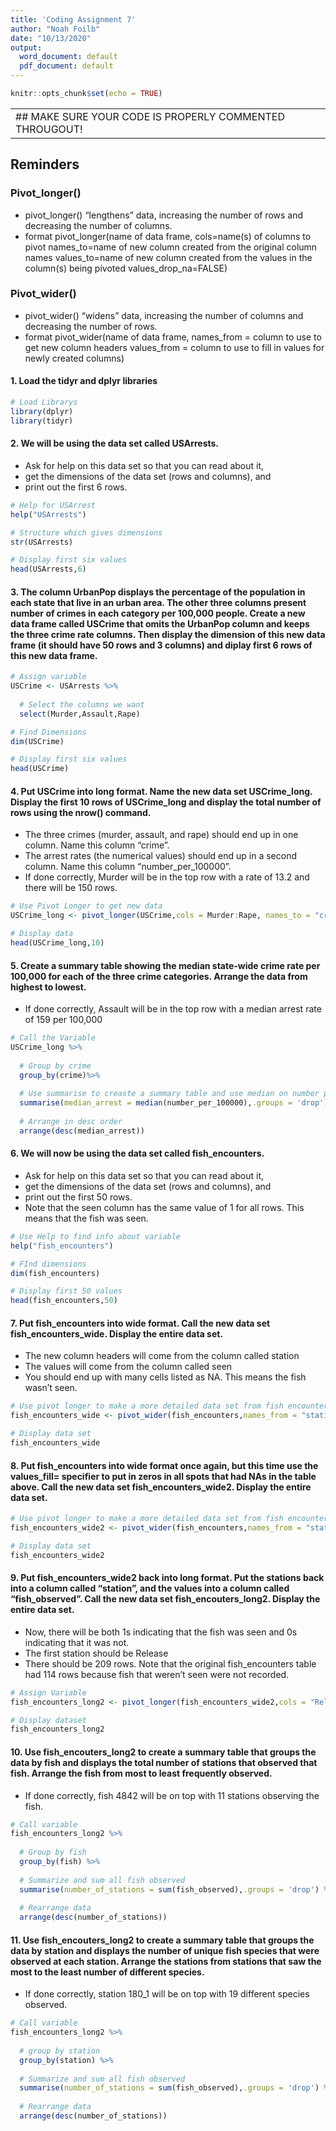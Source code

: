 ---
title: 'Coding Assignment 7'
author: "Noah Foilb"
date: "10/13/2020"
output:
  word_document: default
  pdf_document: default
---

```{r setup, include=FALSE}
knitr::opts_chunk$set(echo = TRUE)
```

---------------------------------------------------------
## MAKE SURE YOUR CODE IS PROPERLY COMMENTED THROUGOUT!
---------------------------------------------------------

## Reminders

### Pivot_longer()
  * pivot_longer() "lengthens" data, increasing the number of rows and decreasing the number of columns.
  * format pivot_longer(name of data frame,
                        cols=name(s) of columns to pivot
                        names_to=name of new column created from the original column names
                        values_to=name of new column created from the values in the column(s) being pivoted
                        values_drop_na=FALSE)

### Pivot_wider()
  * pivot_wider() "widens" data, increasing the number of columns and decreasing the number of rows.
  * format pivot_wider(name of data frame,
                        names_from = column to use to get new column headers
                        values_from = column to use to fill in values for newly created columns)


#### 1. Load the tidyr and dplyr libraries

```{r}
# Load Librarys
library(dplyr)
library(tidyr)
```





#### 2. We will be using the data set called USArrests. 
  * Ask for help on this data set so that you can read about it,
  * get the dimensions of the data set (rows and columns), and 
  * print out the first 6 rows.

```{r}
# Help for USArrest
help("USArrests")

# Structure which gives dimensions
str(USArrests)

# Display first six values
head(USArrests,6)
```




#### 3. The column UrbanPop displays the percentage of the population in each state that live in an urban area. The other three columns present number of crimes in each category per 100,000 people. Create a new data frame called USCrime that omits the UrbanPop column and keeps the three crime rate columns. Then display the dimension of this new data frame (it should have 50 rows and 3 columns) and diplay first 6 rows of this new data frame.


```{r}
# Assign variable
USCrime <- USArrests %>%
  
  # Select the columns we want
  select(Murder,Assault,Rape)

# Find Dimensions
dim(USCrime)

# Display first six values
head(USCrime)
```




#### 4. Put USCrime into long format. Name the new data set USCrime_long. Display the first 10 rows of USCrime_long and display the total number of rows using the nrow() command.
  * The three crimes (murder, assault, and rape) should end up in one column. Name this column "crime".
  * The arrest rates (the numerical values) should end up in a second column. Name this column "number_per_100000".
  * If done correctly, Murder will be in the top row with a rate of 13.2 and there will be 150 rows.

```{r}
# Use Pivot Longer to get new data
USCrime_long <- pivot_longer(USCrime,cols = Murder:Rape, names_to = "crime", values_to = "number_per_100000")

# Display data
head(USCrime_long,10)
```






#### 5. Create a summary table showing the median state-wide crime rate per 100,000 for each of the three crime categories. Arrange the data from highest to lowest. 
  * If done correctly, Assault will be in the top row with a median arrest rate of 159 per 100,000


```{r}
# Call the Variable
USCrime_long %>%
  
  # Group by crime
  group_by(crime)%>%
  
  # Use summarise to creaste a summary table and use median on number per 100000 to find the medians
  summarise(median_arrest = median(number_per_100000),.groups = 'drop') %>%
  
  # Arrange in desc order
  arrange(desc(median_arrest))
```






#### 6. We will now be using the data set called fish_encounters. 
  * Ask for help on this data set so that you can read about it,
  * get the dimensions of the data set (rows and columns), and 
  * print out the first 50 rows.
  * Note that the seen column has the same value of 1 for all rows. This means that the fish was seen.


```{r}
# Use Help to find info about variable
help("fish_encounters")

# FInd dimensions
dim(fish_encounters)

# Display first 50 values
head(fish_encounters,50)
```






#### 7. Put fish_encounters into wide format. Call the new data set fish_encounters_wide. Display the entire data set.
  * The new column headers will come from the column called station
  * The values will come from the column called seen
  * You should end up with many cells listed as NA. This means the fish wasn't seen.

```{r}
# Use pivot longer to make a more detailed data set from fish encounters
fish_encounters_wide <- pivot_wider(fish_encounters,names_from = "station", values_from = "seen")

# Display data set
fish_encounters_wide
```







#### 8. Put fish_encounters into wide format once again, but this time use the values_fill= specifier to put in zeros in all spots that had NAs in the table above. Call the new data set fish_encounters_wide2. Display the entire data set.


```{r}
# Use pivot longer to make a more detailed data set from fish encounters
fish_encounters_wide2 <- pivot_wider(fish_encounters,names_from = "station", values_from = "seen",values_fill = 0)

# Display data set
fish_encounters_wide2
```






#### 9. Put fish_encounters_wide2 back into long format. Put the stations back into a column called "station", and the values into a column called "fish_observed". Call the new data set fish_encouters_long2. Display the entire data set.
  * Now, there will be both 1s indicating that the fish was seen and 0s indicating that it was not. 
  * The first station should be Release
  * There should be 209 rows. Note that the original fish_encounters table had 114 rows because fish that weren't seen were not recorded.


```{r}
# Assign Variable
fish_encounters_long2 <- pivot_longer(fish_encounters_wide2,cols = "Release":"MAW", names_to = "station", values_to = "fish_observed")

# Display dataset
fish_encounters_long2
```






#### 10. Use fish_encouters_long2 to create a summary table that groups the data by fish and displays the total number of stations that observed that fish. Arrange the fish from most to least frequently observed.  
  * If done correctly, fish 4842 will be on top with 11 stations observing the fish.

```{r}
# Call variable
fish_encounters_long2 %>%
  
  # Group by fish
  group_by(fish) %>%
  
  # Summarize and sum all fish observed
  summarise(number_of_stations = sum(fish_observed),.groups = 'drop') %>%
  
  # Rearrange data
  arrange(desc(number_of_stations))
```





#### 11. Use fish_encouters_long2 to create a summary table that groups the data by station and displays the number of unique fish species that were observed at each station. Arrange the stations from stations that saw the most to the least number of different species.
  * If done correctly, station 180_1 will be on top with 19 different species observed.


```{r}
# Call variable
fish_encounters_long2 %>%
  
  # group by station
  group_by(station) %>%
  
  # Summarize and sum all fish observed
  summarise(number_of_stations = sum(fish_observed),.groups = 'drop') %>%
  
  # Rearrange data
  arrange(desc(number_of_stations))
```



